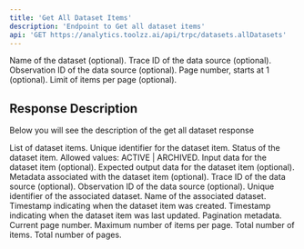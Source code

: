 ```yaml
---
title: 'Get All Dataset Items'
description: 'Endpoint to Get all dataset items'
api: 'GET https://analytics.toolzz.ai/api/trpc/datasets.allDatasets'
---
```

<Expandable title="Resquest">
<ResponseField name="datasetName" type="string">
  Name of the dataset (optional).
</ResponseField>
<ResponseField name="sourceTraceId" type="string">
  Trace ID of the data source (optional).
</ResponseField>
<ResponseField name="sourceObservationId" type="string">
  Observation ID of the data source (optional).
</ResponseField>
<ResponseField name="page" type="integer">
  Page number, starts at 1 (optional).
</ResponseField>
<ResponseField name="limit" type="integer">
  Limit of items per page (optional).
</ResponseField>
</Expandable>


## Response Description 
Below you will see the description of the get all dataset response

<ResponseField name="data" type="array" required>
  List of dataset items.
  <Expandable title="properties">
    <ResponseField name="id" type="string" required>
      Unique identifier for the dataset item.
    </ResponseField>
    <ResponseField name="status" type="enum" required>
      Status of the dataset item. Allowed values: ACTIVE | ARCHIVED.
    </ResponseField>
    <ResponseField name="input" type="null">
      Input data for the dataset item (optional).
    </ResponseField>
    <ResponseField name="expectedOutput" type="null">
      Expected output data for the dataset item (optional).
    </ResponseField>
    <ResponseField name="metadata" type="null">
      Metadata associated with the dataset item (optional).
    </ResponseField>
    <ResponseField name="sourceTraceId" type="string">
      Trace ID of the data source (optional).
    </ResponseField>
    <ResponseField name="sourceObservationId" type="string">
      Observation ID of the data source (optional).
    </ResponseField>
    <ResponseField name="datasetId" type="string" required>
      Unique identifier of the associated dataset.
    </ResponseField>
    <ResponseField name="datasetName" type="string" required>
      Name of the associated dataset.
    </ResponseField>
    <ResponseField name="createdAt" type="Date" required>
      Timestamp indicating when the dataset item was created.
    </ResponseField>
    <ResponseField name="updatedAt" type="Date" required>
      Timestamp indicating when the dataset item was last updated.
    </ResponseField>
  </Expandable>
</ResponseField>
<ResponseField name="meta" type="object" required>
  Pagination metadata.
  <Expandable title="properties">
    <ResponseField name="page" type="number" required>
      Current page number.
    </ResponseField>
    <ResponseField name="limit" type="number" required>
      Maximum number of items per page.
    </ResponseField>
    <ResponseField name="totalItems" type="number" required>
      Total number of items.
    </ResponseField>
    <ResponseField name="totalPages" type="number" required>
      Total number of pages.
    </ResponseField>
  </Expandable>
</ResponseField>

